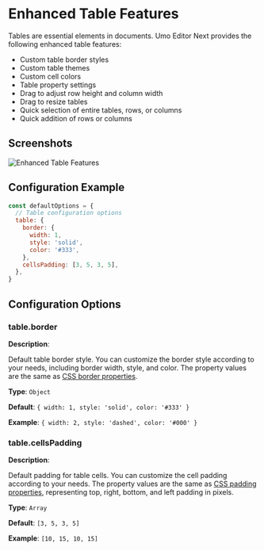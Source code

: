 # Enhanced Table Features

Tables are essential elements in documents. Umo Editor Next provides the following enhanced table features:

- Custom table border styles
- Custom table themes
- Custom cell colors
- Table property settings
- Drag to adjust row height and column width
- Drag to resize tables
- Quick selection of entire tables, rows, or columns
- Quick addition of rows or columns

## Screenshots

![Enhanced Table Features](https://s2.umodoc.com/demos/table-en.png)

## Configuration Example

```js
const defaultOptions = {
  // Table configuration options
  table: {
    border: {
      width: 1,
      style: 'solid',
      color: '#333',
    },
    cellsPadding: [3, 5, 3, 5],
  },
}
```

## Configuration Options

### table.border

**Description**:

Default table border style. You can customize the border style according to your needs, including border width, style, and color. The property values are the same as [CSS border properties](https://developer.mozilla.org/en-US/docs/Web/CSS/border).

**Type**: `Object`

**Default**: `{ width: 1, style: 'solid', color: '#333' }`

**Example**: `{ width: 2, style: 'dashed', color: '#000' }`

### table.cellsPadding

**Description**:

Default padding for table cells. You can customize the cell padding according to your needs. The property values are the same as [CSS padding properties](https://developer.mozilla.org/en-US/docs/Web/CSS/padding), representing top, right, bottom, and left padding in pixels.

**Type**: `Array`

**Default**: `[3, 5, 3, 5]`

**Example**: `[10, 15, 10, 15]`
